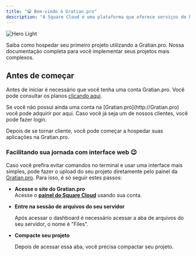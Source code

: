 ```yaml
---
title: "😁 Bem-vindo à Gratian.pro"
description: "A Square Cloud é uma plataforma que oferece serviços de hospedagem empresarial descomplicados e fáceis de usar. Comece em minutos. ✨"
---
```


<img
  className="block dark:hidden"
  src="/images/hero-light.png"
  alt="Hero Light"
/>

<CardGroup cols={2}>
  <Card title="Guia de início rápido" icon="book-bookmark" href="https://mintlify.com/docs/quickstart">
    Saiba como hospedar seu primeiro projeto utilizando a Gratian.pro.
  </Card>
  <Card title="Nossa API" icon="code-simple" href="https://mintlify.com/docs/development">
    Nossa documentação completa para você implementar seus projetos mais complexos.
  </Card>
</CardGroup>

## Antes de começar

Antes de iniciar é necessário que você tenha uma conta Gratian.pro. Você pode consultar os planos [clicando aqui](https://gratian.pro/pricing).

<CardGroup cols={2}>
  <Card title="Crie sua conta" icon="cart-circle-check" href="https://gratian.pro/pricing">
    Se você não possuí ainda uma conta na [Gratian.pro](http://Gratian.pro) você pode adquirir por aqui.
  </Card>
  <Card title="Faça login" icon="arrow-right-to-bracket" href="https://dashboard.gratian.pro/login">
    Caso você já seja um de nossos clientes, você pode fazer login.
  </Card>
</CardGroup>

Depois de se tornar cliente, você pode começar a hospedar suas aplicações na Gratian.pro.

### **Facilitando sua jornada com interface web 😉**

Caso você prefira evitar comandos no terminal e usar uma interface mais simples, pode fazer o upload do seu projeto diretamente pelo painel da [Gratian.pro](http://Gratian.pro). Para isso, é só seguir estes passos:

- **Acesse o site do Gratian.pro**\
  Acesse o [**painel do Square Cloud**](https://squarecloud.app/dashboard) usando sua conta.
- **Entre na sessão de arquivos do seu servidor**

  Após acessar o dashboard é necessário acessar a aba de arquivos do seu servidor, o nome é "Files".
- **Compacte seu projeto**

  Depois de acessar essa aba, você precisa compactar seu projeto.

 